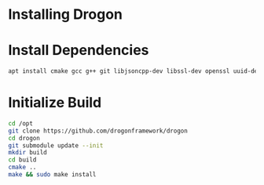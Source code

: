 # Installing Drogon

# Install Dependencies
```bash copy
apt install cmake gcc g++ git libjsoncpp-dev libssl-dev openssl uuid-dev zlib1g-dev
```

# Initialize Build
```bash copy
cd /opt
git clone https://github.com/drogonframework/drogon
cd drogon
git submodule update --init
mkdir build
cd build
cmake ..
make && sudo make install
```
